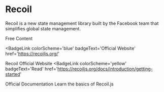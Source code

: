 # Recoil

Recoil is a new state management library built by the Facebook team that simplifies global state management.

<ResourceGroupTitle>Free Content</ResourceGroupTitle>

<BadgeLink
  colorScheme='blue'
  badgeText='Official Website'
  href='https://recoiljs.org/'
>
  Recoil Official Website
</BadgeLink>
<BadgeLink
  colorScheme='yellow'
  badgeText='Read'
  href='https://recoiljs.org/docs/introduction/getting-started'
>
  Official Documentation
</BadgeLink>
<BadgeLink badgeText='Watch' href='https://www.youtube.com/watch?v=BchtCWxs7sA'>
  Learn the basics of Recoil.js
</BadgeLink>
